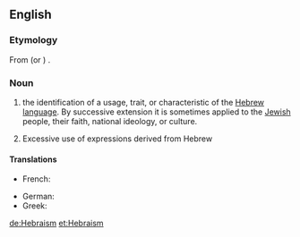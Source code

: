==English==

===Etymology===
From {{etyl|la|en}} {{term|hebraeus|lang=la}} (or {{etyl|grc|en}} {{term|sc=polytonic|Ἑβραῖος|tr=hebraios|lang=grc}}) {{suffix||ism}}.

===Noun===
{{en-noun|-}}

# the identification of a usage, trait, or characteristic of the [[Hebrew language]]. By successive extension it is sometimes applied to the [[Jewish]] people, their faith, national ideology, or culture.
# {{context|rhetoric}} Excessive use of expressions derived from Hebrew

====Translations====
{{checktrans-top}}
* French: {{t+|fr|hébraïsme|m}}
{{trans-mid}}
* German: {{t+|de|Hebraismus|m}}
* Greek: {{t+|el|εβραϊσμός}}
{{trans-bottom}}

[[de:Hebraism]]
[[et:Hebraism]]
